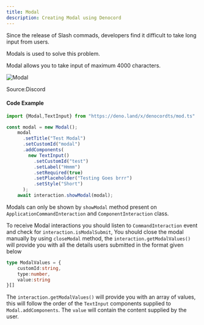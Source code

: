 ```yaml
---
title: Modal
description: Creating Modal using Denocord
---
```


Since the release of Slash commads, developers find it difficult to take long input from users.

Modals is used to solve this problem.

Modal allows you to take input of maximum 4000 characters. 

![Modal](/docs/modalFromDiscord.png)

Source:Discord


<H4>Code Example</H4>

```ts
import {Modal,TextInput} from "https://deno.land/x/denocordts/mod.ts"

const modal = new Modal();
    modal
      .setTitle("Test Modal")
      .setCustomId("modal")
      .addComponents(
        new TextInput()
          .setCustomId("test")
          .setLabel("Hmmm")
          .setRequired(true)
          .setPlaceholder("Testing Goes brrr")
          .setStyle("Short")
      );
    await interaction.showModal(modal);
```

Modals can only be shown by `showModal` method present on `ApplicationCommandInteraction` and `ComponentInteraction` class.

To receive Modal interactions you should listen to `CommandInteraction` event and check for `interaction.isModalSubmit`, You should close the modal manually by using `closeModal` method, the `interaction.getModalValues()` will provide you with all the details users submitted in the format given below

```ts
type ModalValues = {
    customId:string,
    type:number,
    value:string
}[]
```
The `interaction.getModalValues()` will provide you with an array of values, this will follow the order of the `TextInput` components supplied to `Modal.addComponents`. The `value` will contain the content supplied by the user.

